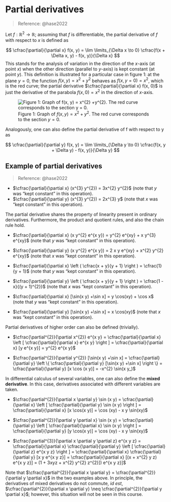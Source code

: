 # Partial derivatives

> Reference: @hase2022

Let $f : \mathbb{R}^{2} \to \mathbb{R}$; assuming that $f$ is differentiable, the partial derivative of $f$ with respect to $x$ is defined as

$$
\cfrac{\partial}{\partial x} f(x, y) = \lim \limits_{\Delta x \to 0} \cfrac{f(x + \Delta x, y) - f(x, y)}{\Delta x}
$$
This stands for the analysis of variation in the direction of the $x$-axis (at point $x$) when the other direction (parallel to $y$-axis) is kept constant (at point $y$). This definition is illustrated for a particular case in figure 1: at the plane $y = 0$, the function $f(x, y) = x^{2} +y^{2}$ behaves as $f(x, y = 0) = x^{2}$, which is the red curve; the partial derivative $\cfrac{\partial}{\partial x} f(x, 0)$ is just the derivative of the parabola $f(x, 0) = x^{2}$ in the direction of $x$-axis.

![Figure 1: Graph of $f(x, y) = x^{2} +y^{2}$. The red curve corresponds to the section $y = 0$.](../images/hase_lecture_6_figure_2.png)

Analogously, one can also define the partial derivative of f with respect to y as

$$
\cfrac{\partial}{\partial y} f(x, y) = \lim \limits_{\Delta y \to 0} \cfrac{f(x, y + \Delta y) - f(x, y)}{\Delta y}
$$

## Example of partial derivatives

> Reference: @hase2022

* $\cfrac{\partial}{\partial x} (x^{3} y^{2}) = 3x^{2} y^{2}$ (note that $y$ was "kept constant" in this operation).
* $\cfrac{\partial}{\partial y} (x^{3} y^{2}) = 2x^{3} y$ (note that $x$ was "kept constant" in this operation).

The partial derivative shares the property of linearity present in ordinary derivatives. Furthermore, the product and quotient rules, and also the chain rule hold.

* $\cfrac{\partial}{\partial x} (x y^{2} e^{x y}) = y^{2} e^{xy} + x y^{3} e^{xy}$ (note that $y$ was "kept constant" in this operation).
* $\cfrac{\partial}{\partial y} (x y^{2} e^{x y}) = 2 x y e^{xy} + x^{2} y^{2} e^{xy}$ (note that $x$ was "kept constant" in this operation).

* $\cfrac{\partial}{\partial x} \left ( \cfrac{x + y}{y + 1} \right ) = \cfrac{1}{y + 1}$ (note that $y$ was "kept constant" in this operation).
* $\cfrac{\partial}{\partial y} \left ( \cfrac{x + y}{y + 1} \right ) = \cfrac{1 - x}{(y + 1)^{2}}$ (note that $x$ was "kept constant" in this operation).

* $\cfrac{\partial}{\partial x} [\sin(x y) +\sin x] = y \cos(xy) + \cos x$ (note that $y$ was "kept constant" in this operation).
* $\cfrac{\partial}{\partial y} [\sin(x y) +\sin x] = x \cos(xy)$ (note that $x$ was "kept constant" in this operation).

Partial derivatives of higher order can also be defined (trivially).

* $\cfrac{\partial^{2}}{\partial x^{2}} e^{x y} = \cfrac{\partial}{\partial x} \left [ \cfrac{\partial}{\partial x} e^{x y} \right ] = \cfrac{\partial}{\partial x} [y e^{x y}] = y^{2} e^{x y}$

* $\cfrac{\partial^{2}}{\partial y^{2}} [\sin(x y) +\sin x] = \cfrac{\partial}{\partial y} \left \{ \cfrac{\partial}{\partial y} [\sin(x y) +\sin x] \right \} = \cfrac{\partial}{\partial y} [x \cos (x y)] = -x^{2} \sin(x y_)$

In differential calculus of several variables, one can also define the __mixed derivative__. In this case, derivatives associated with different variables are taken.

* $\cfrac{\partial^{2}}{\partial x \partial y} \sin (x y) = \cfrac{\partial}{\partial x} \left [ \cfrac{\partial}{\partial y} \sin (x y) \right ] = \cfrac{\partial}{\partial x} [x \cos(x y)] = \cos (xy) - x y \sin(xy)$
* $\cfrac{\partial^{2}}{\partial y \partial x} \sin (x y) = \cfrac{\partial}{\partial y} \left [ \cfrac{\partial}{\partial x} \sin (x y) \right ] = \cfrac{\partial}{\partial y} [y \cos(x y)] = \cos (xy) - x y \sin(xy)$

* $\cfrac{\partial^{3}}{\partial x \partial y \partial z} e^{x y z} = \cfrac{\partial}{\partial x} \cfrac{\partial}{\partial y} \left [ \cfrac{\partial}{\partial z} e^{x y z} \right ] = \cfrac{\partial}{\partial x} \cfrac{\partial}{\partial y} [x y e^{x y z}] = \cfrac{\partial}{\partial x} [(x + x^{2} y z) e^{x y z}] = (1 + 3xyz + x^{2} y^{2} z^{2}]) e^{x y z}]$

Note that $\cfrac{\partial^{2}}{\partial x \partial y} = \cfrac{\partial^{2}}{\partial y \partial x}$ in the two examples above. In principle, the derivatives of mixed derivatives do not commute, _id est_, $\cfrac{\partial^{2}}{\partial x \partial y} \neq \cfrac{\partial^{2}}{\partial y \partial x}$; however, this situation will not be seen in this course.